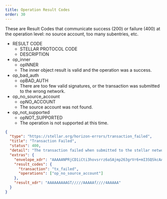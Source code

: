 ```yaml
---
title: Operation Result Codes
order: 30
---
```



These are Result Codes that communicate success (200) or failure (400) at the operation level: no source account, too many subentries, etc.

<AttributeTable>

- RESULT CODE
  - STELLAR PROTOCOL CODE
  - DESCRIPTION
- op_inner
  - opINNER
  - The inner object result is valid and the operation was a success.
- op_bad_auth
  - opBAD_AUTH
  - There are too few valid signatures, or the transaction was submitted to the wrong network.
- op_no_source_account
  - opNO_ACCOUNT
  - The source account was not found.
- op_not_supported
  - opNOT_SUPPORTED
  - The operation is not supported at this time.

</AttributeTable>

<ExampleResponse title="Example Response for an 'op_no_source_account' Result Code">

```json
{
  "type": "https://stellar.org/horizon-errors/transaction_failed",
  "title": "Transaction Failed",
  "status": 400,
  "detail": "The transaction failed when submitted to the stellar network. The `extras.result_codes` field on this response contains further details.  Descriptions of each code can be found at: https://www.stellar.org/developers/learn/concepts/list-of-operations.html",
  "extras": {
    "envelope_xdr": "AAAAANPRjCD1iCti3hovsrrz6aSAjmp263grVr6+mI3SQSkcAAAAZAAPRLgAAAADAAAAAAAAAAAAAAABAAAAAQAAAACuSL9OciKkFztj4d3zuadl20HHObu+7qJenBxHPrMayQAAAAUAAAABAAAAANPRjCD1iCti3hovsrrz6aSAjmp263grVr6+mI3SQSkcAAAAAAAAAAAAAAAAAAAAAAAAAAAAAAAAAAAAAAAAAAAAAAAAAAAAAtJBKRwAAABA1N0iqDAgqS6+3RIZGoNB9OXrY3wd/nLruXYi+eiTt4jn94fLVLwAw6jJCaK+qxStwO7c4kP6u5k0RPbuYC55CT6zGskAAABAiUGCNCS4pGlfcRmi82kbralzcFlTQAFzLyfUrYGn3RtQ4p/7TUwAqIanVoWGfEqzIJo64ZT+mYtJ72BfI+FiDg==",
    "result_codes": {
      "transaction": "tx_failed",
      "operations": ["op_no_source_account"]
    },
    "result_xdr": "AAAAAAAAAGT/////AAAAAf////4AAAAA"
  }
}
```

</ExampleResponse>
